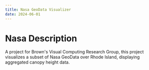 ```yaml
---
title: Nasa GeoData Visualizer
date: 2024-06-01
---
```


# Nasa Description


<ProjectPage src="/images/projects/nasa.jpg" alt="Nasa Visualization" gitLink="https://github.com/gavin-dhanda/NASA-GeoData-Visualizer"/>


A project for Brown's Visual Computing Research Group, this project visualizes a subset of Nasa GeoData over Rhode Island, displaying aggregated canopy height data.